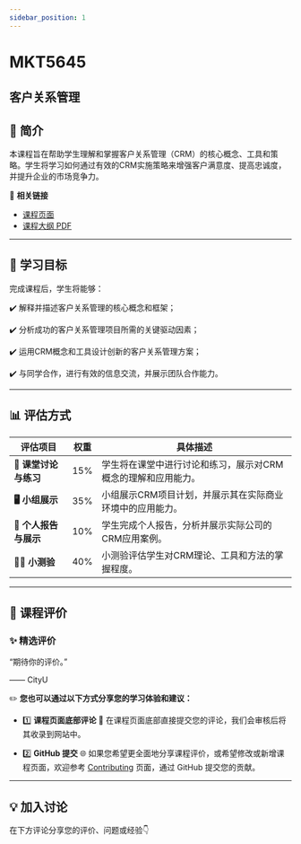 ```yaml
---
sidebar_position: 1
---
```


# MKT5645
## 客户关系管理

## **📘 简介**
本课程旨在帮助学生理解和掌握客户关系管理（CRM）的核心概念、工具和策略。学生将学习如何通过有效的CRM实施策略来增强客户满意度、提高忠诚度，并提升企业的市场竞争力。

🔗 **相关链接**
- [课程页面](https://www.cityu.edu.hk/catalogue/pg/202425/course/MKT5645.htm)
- [课程大纲 PDF](https://www.cityu.edu.hk/catalogue/pg/202425/course/MKT5645.pdf)

---

## **🎯 学习目标**

完成课程后，学生将能够：

✔️ 解释并描述客户关系管理的核心概念和框架；

✔️ 分析成功的客户关系管理项目所需的关键驱动因素；

✔️ 运用CRM概念和工具设计创新的客户关系管理方案；

✔️ 与同学合作，进行有效的信息交流，并展示团队合作能力。

---

## **📊 评估方式**

| **评估项目**          | **权重** | **具体描述**                                                                                       |
|----------------------|---------|---------------------------------------------------------------------------------------------------|
| **📝 课堂讨论与练习** | 15%     | 学生将在课堂中进行讨论和练习，展示对CRM概念的理解和应用能力。                                     |
| **🖥️ 小组展示**      | 35%     | 小组展示CRM项目计划，并展示其在实际商业环境中的应用能力。                                         |
| **📄 个人报告与展示** | 10%     | 学生完成个人报告，分析并展示实际公司的CRM应用案例。                                               |
| **🧑‍💻 小测验**       | 40%     | 小测验评估学生对CRM理论、工具和方法的掌握程度。                                                     |

---

## **💬 课程评价**

### ✨ **精选评价**
<div className={commentStyles.commentBox}>
    <p className={commentStyles.commentText}>
        “期待你的评价。”
    </p>
    <p className={commentStyles.commentAuthor}>—— CityU</p>
</div>

✏️ **您也可以通过以下方式分享您的学习体验和建议：**

- 1️⃣ **课程页面底部评论**
💬 在课程页面底部直接提交您的评论，我们会审核后将其收录到网站中。

- 2️⃣ **GitHub 提交**
🌐 如果您希望更全面地分享课程评价，或希望修改或新增课程页面，欢迎参考 [Contributing](https://penjc.github.io/CityU/contributing) 页面，通过 GitHub 提交您的贡献。

---

## **💡 加入讨论**

在下方评论分享您的评价、问题或经验👇
<Utterances />